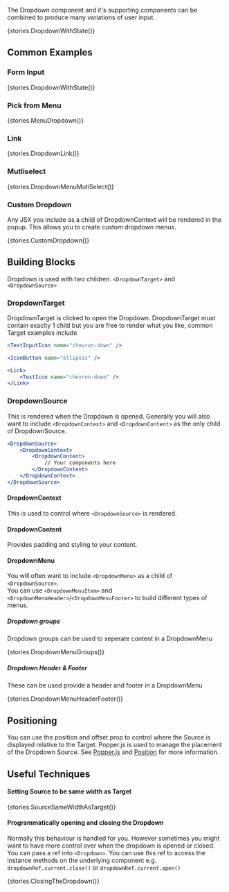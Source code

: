 
<Meta title="Dropdown" component={Dropdown}/>

<Title>Dropdown</Title>

The Dropdown component and it's supporting components can be combined to produce many variations of user input.

<Story name="Default">{stories.DropdownWithState()}</Story>

<Props />

## Common Examples

### Form Input

<Preview>
  <Story name="Form Input">{stories.DropdownWithState()}</Story>
</Preview>

### Pick from Menu

<Preview>
  <Story name="Menu">{stories.MenuDropdown()}</Story>
</Preview>

### Link

<Preview>
  <Story name="Link">{stories.DropdownLink()}</Story>
</Preview>


### Mutliselect

<Preview>
  <Story name="Mutliselect">{stories.DropdownMenuMutiSelect()}</Story>
</Preview>

### Custom Dropdown

Any JSX you include as a child of DropdownContext will be rendered in the popup. This allows you to create custom dropdown menus.

<Preview>
  <Story name="Custom Dropdown">{stories.CustomDropdown()}</Story>
</Preview>

## Building Blocks

Dropdown is used with two children. `<DropdownTarget>` and `<DropdownSource>` 

### DropdownTarget
DropdownTarget is clicked to open the Dropdown. DropdownTarget must contain exaclty 1 child but you are free to render what you like, common Target examples include 
```jsx 
<TextInputIcon name="chevron-down" />
```
```jsx 
<IconButton name="ellipsis" />
```
```jsx
<Link>
    <TextIcon name="chevron-down" />
</Link>
```

### DropdownSource
This is rendered when the Dropdown is opened. Generally you will also want to include `<DropdownContext>` and `<DropdownContent>` as the only child of DropdownSource. 

```jsx 
<DropdownSource>
    <DropdownContext>
        <DropdownContent>
            // Your components here
        </DropdownContent>
    </DropdownContext>
</DropdownSource>
```

#### DropdownContext

This is used to control where `<DropdownSource>` is rendered.

#### DropdownContent

Provides padding and styling to your content.

#### DropdownMenu
You will often want to include `<DropdownMenu>` as a child of `<DropdownSource>`.  
You can use `<DropdownMenuItem>` and `<DropdownMenuHeader>`/`<DropdownMenuFooter>` to build different types of menus.

##### Dropdown groups

Dropdown groups can be used to seperate content in a DropdownMenu

<Preview>
  <Story name="Menu groups">{stories.DropdownMenuGroups()}</Story>
</Preview>

##### Dropdown Header & Footer
These can be used provide a header and footer in a DropdownMenu

<Preview>
  <Story name="Header & Footer">{stories.DropdownMenuHeaderFooter()}</Story>
</Preview>

## Positioning
You can use the position and offset prop to control where the Source is displayed relative to the Target. Popper.js is used to manage the placement of the Dropdown Source. See [Popper.js](https://popper.js.org/) and [Position](https://github.com/BrandwatchLtd/axiom-react/blob/master/packages/axiom-components/src/Position/Position.js) for more information.

## Useful Techniques

#### Setting Source to be same width as Target

<Preview>
  <Story name="Source to be same width as Target">{stories.SourceSameWidthAsTarget()}</Story>
</Preview>

#### Programmatically opening and closing the Dropdown
Normally this behaviour is handled for you. However sometimes you might want to have more control over when the dropdown is opened or closed.  
You can pass a ref into `<Dropdown>`. You can use this ref to access the instance methods on the underlying component e.g. `dropdownRef.current.close()` or `dropdownRef.current.open()`

<Preview>
  <Story name="Closing with ref">{stories.ClosingTheDropdown()}</Story>
</Preview>
